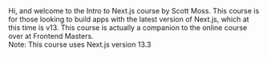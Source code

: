 <div>
  Hi, and welcome to the Intro to Next.js course by Scott Moss. This course is
  for those looking to build apps with the latest version of Next.js, which at
  this time is v13. This course is actually a companion to the online course
  over at Frontend Masters.
</div>

<div className="bg-black mt-3 border-2 rounded border-gray-200 p-2">
  Note: This course uses Next.js version 13.3
</div>
